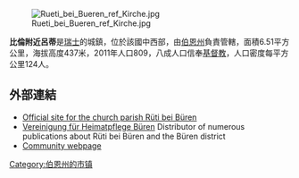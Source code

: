{{Expand language|1=en|time=2020-07-14T09:21:56+00:00}}
{{Unreferenced|time=2020-07-14T09:21:56+00:00}}
[[Image:Rueti_bei_Bueren_ref_Kirche.jpg|right]]

'''比倫附近呂蒂'''是[[瑞士|瑞士]]的城鎮，位於該國中西部，由[[伯恩州|伯恩州]]負責管轄，面積6.51平方公里，海拔高度437米，2011年人口809，八成人口信奉[[基督教|基督教]]，人口密度每平方公里124人。

==外部連結==
* [http://www.ref-kirche.ch/rueti/ Official site for the church parish Rüti bei Büren] {{Wayback|url=http://www.ref-kirche.ch/rueti/ |date=20080928144220 }}
* [http://www.heimatpflege.ch Vereinigung für Heimatpflege Büren] {{Wayback|url=http://www.heimatpflege.ch/ |date=20200226130248 }} Distributor of numerous publications about Rüti bei Büren and the Büren district {{de icon}}
* [http://www.ruetibeibueren.ch/ Community webpage] {{Wayback|url=http://www.ruetibeibueren.ch/ |date=20090506005944 }} {{de_icon}}

{{Authority control}}
{{Switzerland-geo-stub}}
[[Category:伯恩州的市镇|Category:伯恩州的市镇]]